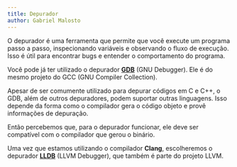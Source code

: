 ```yaml
---
title: Depurador
author: Gabriel Malosto
---
```


O depurador é uma ferramenta que permite que você execute um programa passo a passo, inspecionando variáveis e observando o fluxo de execução.
Isso é útil para encontrar bugs e entender o comportamento do programa.

Você pode já ter utilizado o depurador [**GDB**](https://www.sourceware.org/gdb/) (GNU Debugger).
Ele é do mesmo projeto do GCC (GNU Compiler Collection).

Apesar de ser comumente utilizado para depurar códigos em C e C++, o GDB, além de outros depuradores, podem suportar outras linguagens.
Isso depende da forma como o compilador gera o código objeto e provê informações de depuração.

Então percebemos que, para o depurador funcionar, ele deve ser compatível com o compilador que gerou o binário.

Uma vez que estamos utilizando o compilador **Clang**, escolheremos o depurador [**LLDB**](https://lldb.llvm.org/) (LLVM Debugger), que também é parte do projeto LLVM.

